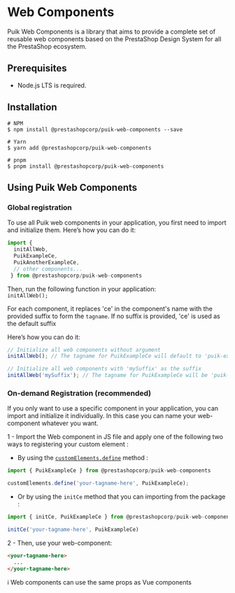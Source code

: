 
<Meta title="Docs/Web Components" />

# Web Components

Puik Web Components is a library that aims to provide a complete set of reusable web components based on the PrestaShop Design System for all the PrestaShop ecosystem.

## Prerequisites

- Node.js LTS is required.

## Installation

```shell
# NPM
$ npm install @prestashopcorp/puik-web-components --save

# Yarn
$ yarn add @prestashopcorp/puik-web-components

# pnpm
$ pnpm install @prestashopcorp/puik-web-components
```

## Using Puik Web Components

### Global registration

To use all Puik web components in your application, you first need to import and initialize them. Here’s how you can do it:  

```js
import {
  initAllWeb,
  PuikExampleCe,
  PuikAnotherExampleCe,
  // other components...
 } from @prestashopcorp/puik-web-components
 ```

Then, run the following function in your application:  
`initAllWeb();`

For each component, it replaces 'ce' in the component's name with the provided suffix to form the `tagname`.
If no suffix is provided, 'ce' is used as the default suffix

Here’s how you can do it:

```javascript
// Initialize all web components without argument
initAllWeb(); // The tagname for PuikExampleCe will default to 'puik-example-ce'

// Initialize all web components with 'mySuffix' as the suffix
initAllWeb('mySuffix'); // The tagname for PuikExampleCe will be 'puik-example-mySuffix'
```

### On-demand Registration (recommended)

If you only want to use a specific component in your application, you can import and initialize it individually.
In this case you can name your web-component whatever you want.

1 - Import the Web component in JS file and apply one of the following two ways to registering your custom element :

- By using the [`customElements.define`](https://developer.mozilla.org/en-US/docs/Web/API/Web_components/Using_custom_elements#registering_a_custom_element) method :

```js
import { PuikExampleCe } from @prestashopcorp/puik-web-components

customElements.define('your-tagname-here', PuikExampleCe);
```

- Or by using the `initCe` method that you can importing from the package :

```js
import { initCe, PuikExampleCe } from @prestashopcorp/puik-web-components

initCe('your-tagname-here', PuikExampleCe)
```

2 - Then, use your web-component:

```html
<your-tagname-here>
  ...
</your-tagname-here>
```

ℹ️ Web components can use the same props as Vue components
